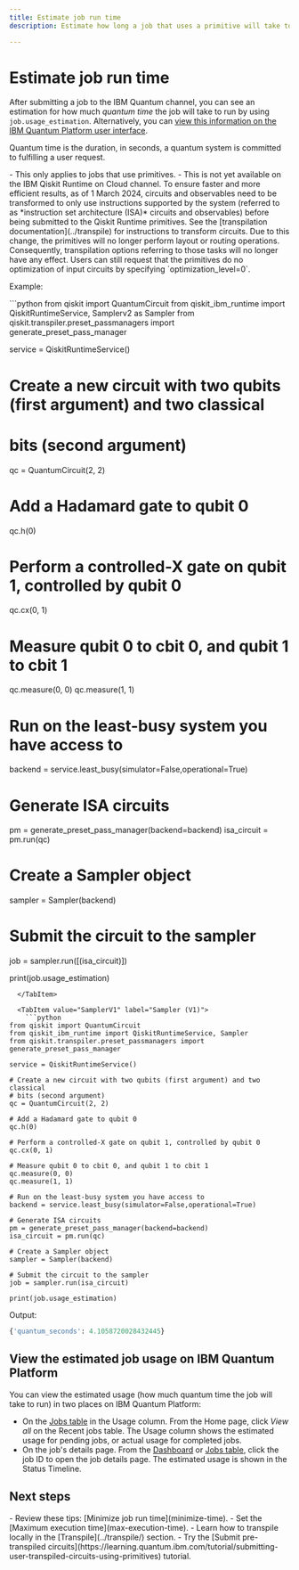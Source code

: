 ```yaml
---
title: Estimate job run time
description: Estimate how long a job that uses a primitive will take to run

---
```


# Estimate job run time

After submitting a job to the IBM Quantum channel, you can see an estimation for how much _quantum time_ the job will take to run by using `job.usage_estimation`.  Alternatively, you can [view this information on the IBM Quantum Platform user interface](#view-usage).

Quantum time is the duration, in seconds, a quantum system is committed to fulfilling a user request.

<Admonition type="note" title="Notes">
    - This only applies to jobs that use primitives.
    - This is not yet available on the IBM Qiskit Runtime on Cloud channel. 
</Admonition>

<Admonition type="note" title="Important:">
To ensure faster and more efficient results, as of 1 March 2024, circuits and observables need to be transformed to only use instructions supported by the system (referred to as *instruction set architecture (ISA)* circuits and observables) before being submitted to the Qiskit Runtime primitives.  See the [transpilation documentation](../transpile) for instructions to transform circuits.  Due to this change, the primitives will no longer perform layout or routing operations.  Consequently, transpilation options referring to those tasks will no longer have any effect. Users can still request that the primitives do no optimization of input circuits by specifying `optimization_level=0`.
</Admonition>

Example:

<Tabs>
  <TabItem value="SamplerV2" label="SamplerV2">
    ```python
from qiskit import QuantumCircuit
from qiskit_ibm_runtime import QiskitRuntimeService, Samplerv2 as Sampler
from qiskit.transpiler.preset_passmanagers import generate_preset_pass_manager

service = QiskitRuntimeService()

# Create a new circuit with two qubits (first argument) and two classical
# bits (second argument)
qc = QuantumCircuit(2, 2)

# Add a Hadamard gate to qubit 0
qc.h(0)

# Perform a controlled-X gate on qubit 1, controlled by qubit 0
qc.cx(0, 1)

# Measure qubit 0 to cbit 0, and qubit 1 to cbit 1
qc.measure(0, 0)
qc.measure(1, 1)

# Run on the least-busy system you have access to
backend = service.least_busy(simulator=False,operational=True)

# Generate ISA circuits
pm = generate_preset_pass_manager(backend=backend)
isa_circuit = pm.run(qc)

# Create a Sampler object
sampler = Sampler(backend)

# Submit the circuit to the sampler
job = sampler.run([(isa_circuit)])

print(job.usage_estimation)
```
  </TabItem>

  <TabItem value="SamplerV1" label="Sampler (V1)">
    ```python
from qiskit import QuantumCircuit
from qiskit_ibm_runtime import QiskitRuntimeService, Sampler
from qiskit.transpiler.preset_passmanagers import generate_preset_pass_manager

service = QiskitRuntimeService()

# Create a new circuit with two qubits (first argument) and two classical
# bits (second argument)
qc = QuantumCircuit(2, 2)

# Add a Hadamard gate to qubit 0
qc.h(0)

# Perform a controlled-X gate on qubit 1, controlled by qubit 0
qc.cx(0, 1)

# Measure qubit 0 to cbit 0, and qubit 1 to cbit 1
qc.measure(0, 0)
qc.measure(1, 1)

# Run on the least-busy system you have access to
backend = service.least_busy(simulator=False,operational=True)

# Generate ISA circuits
pm = generate_preset_pass_manager(backend=backend)
isa_circuit = pm.run(qc)

# Create a Sampler object
sampler = Sampler(backend)

# Submit the circuit to the sampler
job = sampler.run(isa_circuit)

print(job.usage_estimation)
```
  </TabItem>
</Tabs>

Output:

```python
{'quantum_seconds': 4.1058720028432445}
```

<span id="view-usage"></span>
## View the estimated job usage on IBM Quantum Platform

You can view the estimated usage (how much quantum time the job will take to run) in two places on IBM Quantum Platform:

- On the [Jobs table](https://quantum.ibm.com/jobs) in the Usage column.  From the Home page, click *View all* on the Recent jobs table.  The Usage column shows the estimated usage for pending jobs, or actual usage for completed jobs. 
- On the job's details page. From the [Dashboard](https://quantum.ibm.com/) or [Jobs table](https://quantum.ibm.com/jobs), click the job ID to open the job details page.  The estimated usage is shown in the Status Timeline. 

## Next steps

<Admonition type="tip" title="Recommendations">
    - Review these tips: [Minimize job run time](minimize-time).
    - Set the [Maximum execution time](max-execution-time).
    - Learn how to transpile locally in the [Transpile](../transpile/) section.
    - Try the [Submit pre-transpiled circuits](https://learning.quantum.ibm.com/tutorial/submitting-user-transpiled-circuits-using-primitives) tutorial.
</Admonition>